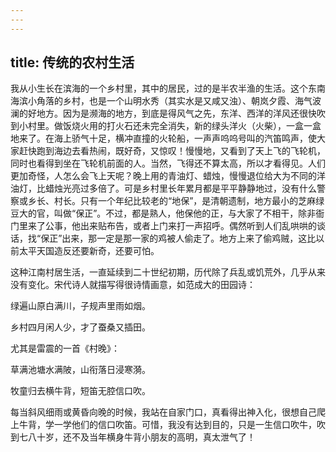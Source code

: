 ```yaml
---
---
---
```

title: 传统的农村生活
---




我从小生长在滨海的一个乡村里，其中的居民，过的是半农半渔的生活。这个东南海滨小角落的乡村，也是一个山明水秀（其实水是又咸又浊）、朝岚夕霞、海气波澜的好地方。因为是濒海的地方，到底是得风气之先，东洋、西洋的洋风还很快吹到小村里。做饭烧火用的打火石还未完全消失，新的绿头洋火（火柴），一盒一盒地来了。在海上骄气十足，横冲直撞的火轮船，一声声呜呜号叫的汽笛鸣声，使大家赶快跑到海边去看热闹，既好奇，又惊叹！慢慢地，又看到了天上飞的飞轮机，同时也看得到坐在飞轮机前面的人。当然，飞得还不算太高，所以才看得见。人们更加奇怪，人怎么会飞上天呢？晚上用的青油灯、蜡烛，慢慢退位给大为不同的洋油灯，比蜡烛光亮过多倍了。可是乡村里长年累月都是平平静静地过，没有什么警察或乡长、村长。只有一个年纪比较老的“地保”，是清朝遗制，地方最小的芝麻绿豆大的官，叫做“保正”。不过，都是熟人，他保他的正，与大家了不相干，除非衙门里来了公事，他出来贴布告，或者上门来打一声招呼。偶然听到人们乱哄哄的谈话，找“保正”出来，那一定是那一家的鸡被人偷走了。地方上来了偷鸡贼，这比以前太平天国造反还要新奇，还要可怕。

这种江南村居生活，一直延续到二十世纪初期，历代除了兵乱或饥荒外，几乎从来没有变化。宋代诗人就描写得很诗情画意，如范成大的田园诗：

绿遍山原白满川，子规声里雨如烟。

乡村四月闲人少，才了蚕桑又插田。

尤其是雷震的一首《村晚》：

草满池塘水满陂，山衔落日浸寒漪。

牧童归去横牛背，短笛无腔信口吹。

每当斜风细雨或黄昏向晚的时候，我站在自家门口，真看得出神入化，很想自己爬上牛背，学一学他们的信口吹笛。可惜，我没有达到目的，只是一生信口吹牛，吹到七八十岁，还不及当年横身牛背小朋友的高明，真太泄气了！